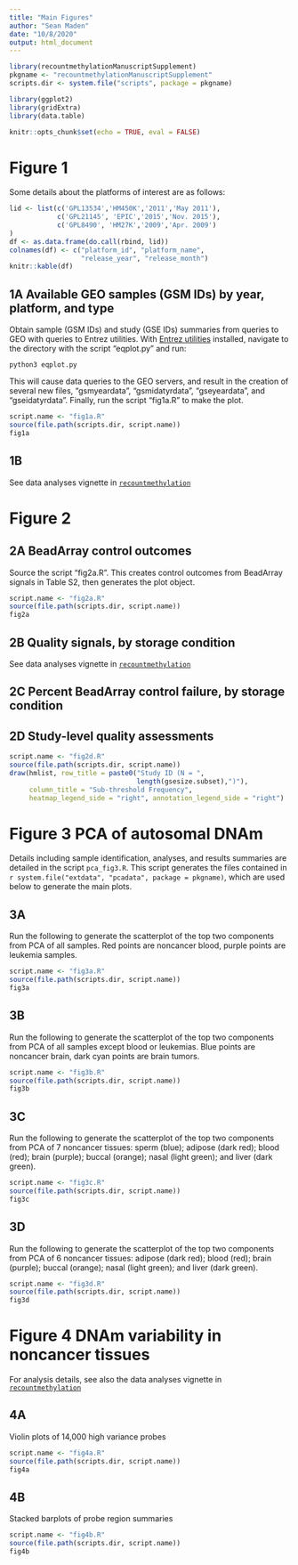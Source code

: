 ```yaml
---
title: "Main Figures"
author: "Sean Maden"
date: "10/8/2020"
output: html_document
---
```


```r
library(recountmethylationManuscriptSupplement)
pkgname <- "recountmethylationManuscriptSupplement"
scripts.dir <- system.file("scripts", package = pkgname)

library(ggplot2)
library(gridExtra)
library(data.table)

knitr::opts_chunk$set(echo = TRUE, eval = FALSE)
```

# Figure 1

Some details about the platforms of interest are as follows:

```r
lid <- list(c('GPL13534','HM450K','2011','May 2011'),
            c('GPL21145', 'EPIC','2015','Nov. 2015'),
            c('GPL8490', 'HM27K','2009','Apr. 2009')
)
df <- as.data.frame(do.call(rbind, lid))
colnames(df) <- c("platform_id", "platform_name", 
                  "release_year", "release_month")
knitr::kable(df)
```

## 1A Available GEO samples (GSM IDs) by year, platform, and type

Obtain sample (GSM IDs) and study (GSE IDs) summaries from queries to GEO 
with queries to Entrez utilities. With 
[Entrez utilities](https://www.ncbi.nlm.nih.gov/books/NBK179288/) installed, navigate 
to the directory with the script "eqplot.py" and run:

```
python3 eqplot.py
```

This will cause data queries to the GEO servers, and result in the creation 
of several new files, "gsmyeardata", "gsmidatyrdata", "gseyeardata", and 
"gseidatyrdata". Finally, run the script "fig1a.R" to make the plot.

```r
script.name <- "fig1a.R"
source(file.path(scripts.dir, script.name))
fig1a
```

## 1B

See data analyses vignette in [`recountmethylation`](https://bioconductor.org/packages/devel/bioc/vignettes/recountmethylation/inst/doc/recountmethylation_data_analyses.pdf)

# Figure 2

## 2A BeadArray control outcomes

Source the script "fig2a.R". This creates control outcomes from BeadArray signals
in Table S2, then generates the plot object.

```r
script.name <- "fig2a.R"
source(file.path(scripts.dir, script.name))
fig2a
```

## 2B Quality signals, by storage condition

See data analyses vignette in [`recountmethylation`](https://bioconductor.org/packages/devel/bioc/vignettes/recountmethylation/inst/doc/recountmethylation_data_analyses.pdf)

## 2C Percent BeadArray control failure, by storage condition

## 2D Study-level quality assessments

```r
script.name <- "fig2d.R"
source(file.path(scripts.dir, script.name))
draw(hmlist, row_title = paste0("Study ID (N = ", 
                                length(gsesize.subset),")"), 
     column_title = "Sub-threshold Frequency", 
     heatmap_legend_side = "right", annotation_legend_side = "right")
```

# Figure 3 PCA of autosomal DNAm

Details including sample identification, analyses, and results summaries are detailed in 
the script `pca_fig3.R`. This script generates the files contained in 
`r system.file("extdata", "pcadata", package = pkgname)`, which are used below to 
generate the main plots.

## 3A

Run the following to generate the scatterplot of the top two components from PCA of 
all samples. Red points are noncancer blood, purple points are leukemia samples.

```r
script.name <- "fig3a.R"
source(file.path(scripts.dir, script.name))
fig3a
```

## 3B

Run the following to generate the scatterplot of the top two components from PCA of 
all samples except blood or leukemias. Blue points are noncancer brain, dark cyan points are 
brain tumors.

```r
script.name <- "fig3b.R"
source(file.path(scripts.dir, script.name))
fig3b
```

## 3C

Run the following to generate the scatterplot of the top two components from PCA of 
7 noncancer tissues: sperm (blue); adipose (dark red); blood (red); brain (purple); buccal (orange); nasal (light green); and liver (dark green).

```r
script.name <- "fig3c.R"
source(file.path(scripts.dir, script.name))
fig3c
```

## 3D

Run the following to generate the scatterplot of the top two components from PCA of 
6 noncancer tissues: adipose (dark red); blood (red); brain (purple); buccal (orange); nasal (light green); and liver (dark green).

```r
script.name <- "fig3d.R"
source(file.path(scripts.dir, script.name))
fig3d
```

# Figure 4 DNAm variability in noncancer tissues

For analysis details, see also the data analyses vignette in [`recountmethylation`](https://bioconductor.org/packages/devel/bioc/vignettes/recountmethylation/inst/doc/recountmethylation_data_analyses.pdf) 

## 4A

Violin plots of 14,000 high variance probes

```r
script.name <- "fig4a.R"
source(file.path(scripts.dir, script.name))
fig4a
```

## 4B

Stacked barplots of probe region summaries

```r
script.name <- "fig4b.R"
source(file.path(scripts.dir, script.name))
fig4b
```
